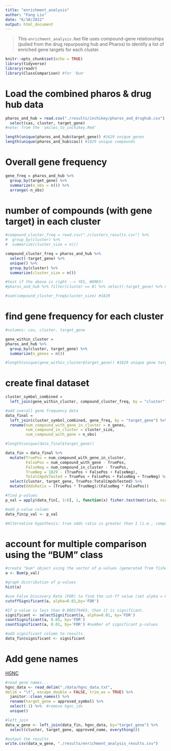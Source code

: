 ```yaml
---
title: "enrichment_analysis"
author: "Fang Liu"
date: "6/10/2022"
output: html_document
---
```


> This `enrichment_analysis.Rmd` file uses compound-gene relationships (pulled from the drug repurposing hub and Pharos) to identify a list of enriched gene targets for each cluster. 

```r
knitr::opts_chunk$set(echo = TRUE)
library(tidyverse)
library(readr)
library(ClassComparison) #for 'Bum'
```

# Load the combined pharos & drug hub data
```r
pharos_and_hub = read.csv("./results/inchikey/pharos_and_drughub.csv") %>% 
  select(cas, cluster, target_gene)
#note: from the 'smiles_to_inchikey.Rmd'

length(unique(pharos_and_hub$target_gene)) #1629 unique genes
length(unique(pharos_and_hub$cas)) #1829 unique compounds
```

# Overall gene frequency 
```r
gene_freq = pharos_and_hub %>% 
  group_by(target_gene) %>% 
  summarize(n_obs = n()) %>% 
  arrange(-n_obs) 
```

# number of compounds (with gene target) in each cluster 
```r
#compound_cluster_freq = read.csv("./clusters_results.csv") %>% 
#  group_by(cluster) %>% 
#  summarize(cluster_size = n())

compound_cluster_freq = pharos_and_hub %>% 
  select(-target_gene) %>% 
  unique() %>% 
  group_by(cluster) %>% 
  summarize(cluster_size = n())

#test if the above is right --> YES, WORKS!
#pharos_and_hub %>% filter(cluster == 8) %>% select(-target_gene) %>% unique() %>% count()

#sum(compound_cluster_freq$cluster_size) #1829
```

# find gene frequency for each cluster
```r
#columns: cas, cluster, target_gene

gene_within_cluster = 
pharos_and_hub %>% 
  group_by(cluster, target_gene) %>% 
  summarize(n_genes = n())

#length(unique(gene_within_cluster$target_gene)) #1629 unique gene targets
```

# create final dataset 
```r
cluster_symbol_combined = 
  left_join(gene_within_cluster, compound_cluster_freq, by = "cluster")

#add overall gene frequency data 
data_final =
  left_join(cluster_symbol_combined, gene_freq, by = "target_gene") %>% 
  rename(num_compound_with_gene_in_cluster = n_genes,
         num_compound_in_cluster = cluster_size,
         num_compound_with_gene = n_obs) 

#length(unique(data_final$target_gene))

data_fin = data_final %>% 
  mutate(TruePos = num_compound_with_gene_in_cluster,
         FalsePos = num_compound_with_gene - TruePos,
         FalseNeg = num_compound_in_cluster - TruePos,
         TrueNeg = 1829 - (TruePos + FalsePos + FalseNeg),
         TotalCmpdsTested = TruePos + FalsePos + FalseNeg + TrueNeg) %>% 
  select(cluster, target_gene, TruePos:TotalCmpdsTested) %>% 
  mutate(OddsRatio = (TruePos * TrueNeg)/(FalseNeg * FalsePos))

#find p-values 
p_val = apply(data_fin[, 3:6], 1, function(x) fisher.test(matrix(x, ncol=2),alternative = "greater")$p.value)

#add p-value column
data_fin$p_val <- p_val

#Alternative hypothesis: true odds ratio is greater than 1 (i.e., compounds within the cluster has higher odds of having the gene than compounds outside of the cluster)
```


# account for multiple comparison using the "BUM" class
```r
#create "bum" object using the vector of p-values (generated from fisher's exact test)
a <- Bum(p_val)

#graph distribution of p-values
hist(a)

#use False Discovery Rate (FDR) to find the cut-ff value (set alpha = 0.01)
cutoffSignificant(a, alpha=0.01,by='FDR') 

#If p-value is less than 0.008570463, than it is significant.
significant <- selectSignificant(a, alpha=0.01, by='FDR') 
countSignificant(a, 0.05, by='FDR')
countSignificant(a, 0.01, by='FDR') #number of significant p-values

#add significant column to results
data_fin$significant <- significant
```

# Add gene names

[HGNC](https://www.genenames.org/download/custom/)

```r
#read gene names... 
hgnc_data <- read_delim("./data/hgnc_data.txt",
delim = "\t", escape_double = FALSE, trim_ws = TRUE) %>% 
  janitor::clean_names() %>% 
  rename(target_gene = approved_symbol) %>% 
  select(-1) %>%  #remove hgnc_ids
  unique() 

#left_join
data_w_gene <- left_join(data_fin, hgnc_data, by="target_gene") %>% 
  select(cluster, target_gene, approved_name, everything())

#output the results
write.csv(data_w_gene, "./results/enrichment_analysis_results.csv")
```
